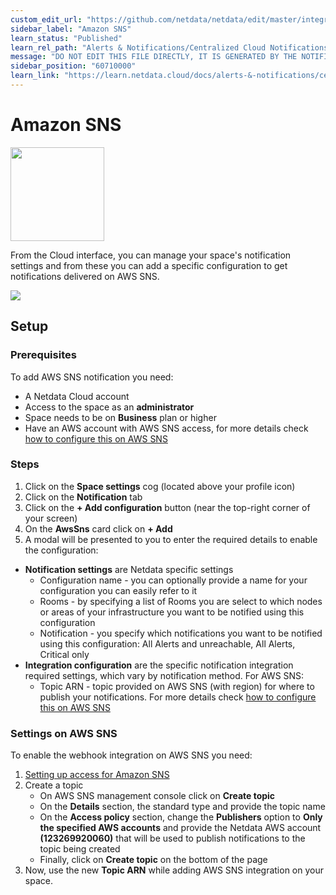 ```yaml
---
custom_edit_url: "https://github.com/netdata/netdata/edit/master/integrations/cloud-notifications/metadata.yaml"
sidebar_label: "Amazon SNS"
learn_status: "Published"
learn_rel_path: "Alerts & Notifications/Centralized Cloud Notifications"
message: "DO NOT EDIT THIS FILE DIRECTLY, IT IS GENERATED BY THE NOTIFICATION'S metadata.yaml FILE"
sidebar_position: "60710000"
learn_link: "https://learn.netdata.cloud/docs/alerts-&-notifications/centralized-cloud-notifications/amazon-sns"
---
```



# Amazon SNS


<img src="https://netdata.cloud/img/awssns.png" width="150"/>


From the Cloud interface, you can manage your space's notification settings and from these you can add a specific configuration to get notifications delivered on AWS SNS.


<img src="https://img.shields.io/badge/maintained%20by-Netdata-%2300ab44" />

## Setup

### Prerequisites

To add AWS SNS notification you need:

- A Netdata Cloud account
- Access to the space as an **administrator**
- Space needs to be on **Business** plan or higher
- Have an AWS account with AWS SNS access, for more details check [how to configure this on AWS SNS](#settings-on-aws-sns)

### Steps

1. Click on the **Space settings** cog (located above your profile icon)
2. Click on the **Notification** tab
3. Click on the **+ Add configuration** button (near the top-right corner of your screen)
4. On the **AwsSns** card click on **+ Add**
5. A modal will be presented to you to enter the required details to enable the configuration:
  * **Notification settings** are Netdata specific settings
      - Configuration name - you can optionally provide a name for your configuration  you can easily refer to it
      - Rooms - by specifying a list of Rooms you are select to which nodes or areas of your infrastructure you want to be notified using this configuration
      - Notification - you specify which notifications you want to be notified using this configuration: All Alerts and unreachable, All Alerts, Critical only
  * **Integration configuration** are the specific notification integration required settings, which vary by notification method. For AWS SNS:
      - Topic ARN - topic provided on AWS SNS (with region) for where to publish your notifications. For more details check [how to configure this on AWS SNS](#settings-on-aws-sns)

### Settings on AWS SNS

To enable the webhook integration on AWS SNS you need:
1. [Setting up access for Amazon SNS](https://docs.aws.amazon.com/sns/latest/dg/sns-setting-up.html)
2. Create a topic
    - On AWS SNS management console click on **Create topic**
    - On the **Details** section, the standard type and provide the topic name
    - On the **Access policy** section, change the **Publishers** option to **Only the specified AWS accounts** and provide the Netdata AWS account **(123269920060)** that will be used to publish notifications to the topic being created
    - Finally, click on **Create topic** on the bottom of the page
3. Now, use the new **Topic ARN** while adding AWS SNS integration on your space.


